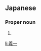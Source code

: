 ==Japanese==
{{ja-kanjitab|ぎ|いち|yomi=o}}

===Proper noun===
{{ja-pos|ぎ.いち|proper}}

# {{given name|male|lang=ja|sort=ぎいち}}

[[li:義一]]